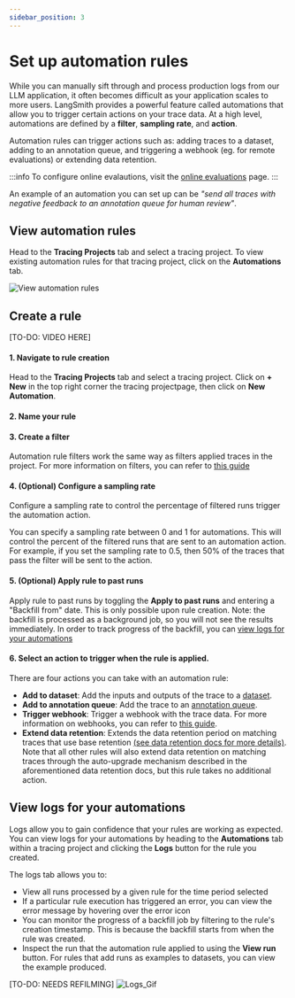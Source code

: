 ```yaml
---
sidebar_position: 3
---
```



# Set up automation rules

While you can manually sift through and process production logs from our LLM application, it often becomes difficult as your application scales to more users.
LangSmith provides a powerful feature called automations that allow you to trigger certain actions on your trace data.
At a high level, automations are defined by a **filter**, **sampling rate**, and **action**.

Automation rules can trigger actions such as: adding traces to a dataset, adding to an annotation queue, and triggering a webhook (eg. for remote evaluations) or extending data retention.

:::info
To configure online evalautions, visit the [online evaluations](/observability/how_to_guides/online_evaluations) page.
:::

An example of an automation you can set up can be _"send all traces with negative feedback to an annotation queue for human review"_.

## View automation rules

Head to the **Tracing Projects** tab and select a tracing project. To view existing automation rules for that tracing project, click on the **Automations** tab.

![View automation rules](./static/view_automation_rules.png)

## Create a rule

[TO-DO: VIDEO HERE]

#### 1. Navigate to rule creation

Head to the **Tracing Projects** tab and select a tracing project. Click on **+ New** in the top right corner the tracing projectpage, then click on **New Automation**.

#### 2. Name your rule

#### 3. Create a filter

Automation rule filters work the same way as filters applied traces in the project. For more information on filters, you can refer to [this guide](./filter_traces_in_application)

#### 4. (Optional) Configure a sampling rate

Configure a sampling rate to control the percentage of filtered runs trigger the automation action.

You can specify a sampling rate between 0 and 1 for automations. This will control the percent of the filtered runs that are sent to an automation action. For example, if you set the sampling rate to 0.5, then 50% of the traces that pass the filter will be sent to the action.

#### 5. (Optional) Apply rule to past runs

Apply rule to past runs by toggling the **Apply to past runs** and entering a "Backfill from" date. This is only possible upon rule creation. Note: the backfill is processed as a background job, so you will not see the results immediately. In order to track progress of the backfill, you can [view logs for your automations](./rules#view-logs-for-your-automations)

#### 6. Select an action to trigger when the rule is applied.

There are four actions you can take with an automation rule:

- **Add to dataset**: Add the inputs and outputs of the trace to a [dataset](/evaluation/concepts#datasets).
- **Add to annotation queue**: Add the trace to an [annotation queue](/evaluation/concepts#annotation-queues).
- **Trigger webhook**: Trigger a webhook with the trace data. For more information on webhooks, you can refer to [this guide](./webhooks).
- **Extend data retention**: Extends the data retention period on matching traces that use base retention [(see data retention docs for more details)](../../../administration/concepts#data-retention).
  Note that all other rules will also extend data retention on matching traces through the
  auto-upgrade mechanism described in the aforementioned data retention docs,
  but this rule takes no additional action.

## View logs for your automations

Logs allow you to gain confidence that your rules are working as expected. You can view logs for your automations by heading to the **Automations** tab within a tracing project and clicking the **Logs** button for the rule you created.

The logs tab allows you to:

- View all runs processed by a given rule for the time period selected
- If a particular rule execution has triggered an error, you can view the error message by hovering over the error icon
- You can monitor the progress of a backfill job by filtering to the rule's creation timestamp. This is because the backfill starts from when the rule was created.
- Inspect the run that the automation rule applied to using the **View run** button. For rules that add runs as examples to datasets, you can view the example produced.

[TO-DO: NEEDS REFILMING]
![Logs_Gif](./static/rules_logs.gif)
